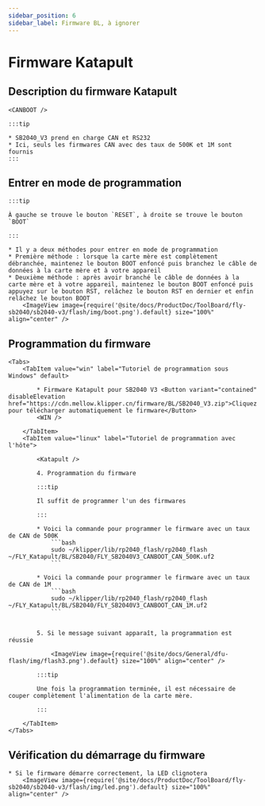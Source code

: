 ```yaml
---
sidebar_position: 6
sidebar_label: Firmware BL, à ignorer
---
```







# Firmware Katapult

## Description du firmware Katapult

    <CANBOOT />

    :::tip

    * SB2040_V3 prend en charge CAN et RS232
    * Ici, seuls les firmwares CAN avec des taux de 500K et 1M sont fournis
    :::

## Entrer en mode de programmation

    :::tip

    À gauche se trouve le bouton `RESET`, à droite se trouve le bouton `BOOT`

    :::

    * Il y a deux méthodes pour entrer en mode de programmation
    * Première méthode : lorsque la carte mère est complètement débranchée, maintenez le bouton BOOT enfoncé puis branchez le câble de données à la carte mère et à votre appareil
    * Deuxième méthode : après avoir branché le câble de données à la carte mère et à votre appareil, maintenez le bouton BOOT enfoncé puis appuyez sur le bouton RST, relâchez le bouton RST en dernier et enfin relâchez le bouton BOOT
        <ImageView image={require('@site/docs/ProductDoc/ToolBoard/fly-sb2040/sb2040-v3/flash/img/boot.png').default} size="100%" align="center" />

## Programmation du firmware
    <Tabs>
        <TabItem value="win" label="Tutoriel de programmation sous Windows" default>

            * Firmware Katapult pour SB2040 V3 <Button variant="contained" disableElevation href="https://cdn.mellow.klipper.cn/firmware/BL/SB2040_V3.zip">Cliquez pour télécharger automatiquement le firmware</Button>
            <WIN />
            
        </TabItem>
        <TabItem value="linux" label="Tutoriel de programmation avec l'hôte">
            
            <Katapult />

            4. Programmation du firmware

            :::tip

            Il suffit de programmer l'un des firmwares

            :::

            * Voici la commande pour programmer le firmware avec un taux de CAN de 500K
                ```bash
                sudo ~/klipper/lib/rp2040_flash/rp2040_flash ~/FLY_Katapult/BL/SB2040/FLY_SB2040V3_CANBOOT_CAN_500K.uf2
                ```
                       
            * Voici la commande pour programmer le firmware avec un taux de CAN de 1M
                ```bash
                sudo ~/klipper/lib/rp2040_flash/rp2040_flash ~/FLY_Katapult/BL/SB2040/FLY_SB2040V3_CANBOOT_CAN_1M.uf2
                ```


            5. Si le message suivant apparaît, la programmation est réussie

                <ImageView image={require('@site/docs/General/dfu-flash/img/flash3.png').default} size="100%" align="center" />

            :::tip

            Une fois la programmation terminée, il est nécessaire de couper complètement l'alimentation de la carte mère.

            :::

        </TabItem>
    </Tabs>

## Vérification du démarrage du firmware

    * Si le firmware démarre correctement, la LED clignotera
        <ImageView image={require('@site/docs/ProductDoc/ToolBoard/fly-sb2040/sb2040-v3/flash/img/led.png').default} size="100%" align="center" />